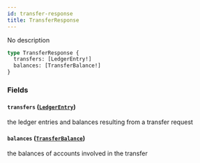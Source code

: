 ```yaml
---
id: transfer-response
title: TransferResponse
---
```



No description

```graphql
type TransferResponse {
  transfers: [LedgerEntry!]
  balances: [TransferBalance!]
}
```


### Fields

#### `transfers` ([`LedgerEntry`](/docs/v0.47/graphql/objects/ledger-entry))

the ledger entries and balances resulting from a transfer request


#### `balances` ([`TransferBalance`](/docs/v0.47/graphql/objects/transfer-balance))

the balances of accounts involved in the transfer




